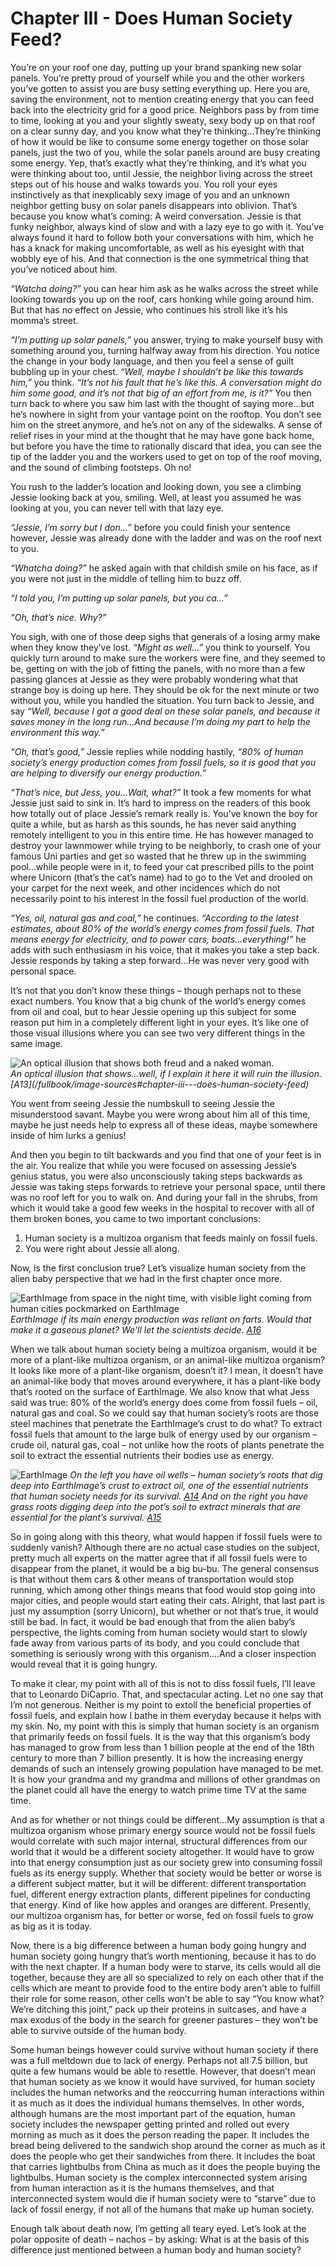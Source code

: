 
# Chapter III - Does Human Society Feed?

You’re on your roof one day, putting up your brand spanking new solar panels. You’re pretty proud of yourself while you and the other workers you’ve gotten to assist you are busy setting everything up. Here you are, saving the environment, not to mention creating energy that you can feed back into the electricity grid for a good price. Neighbors pass by from time to time, looking at you and your slightly sweaty, sexy body up on that roof on a clear sunny day, and you know what they’re thinking…They’re thinking of how it would be like to consume some energy together on those solar panels, just the two of you, while the solar panels around are busy creating some energy. Yep, that’s exactly what they’re thinking, and it’s what you were thinking about too, until Jessie, the neighbor living across the street steps out of his house and walks towards you. You roll your eyes instinctively as that inexplicably sexy image of you and an unknown neighbor getting busy on solar panels disappears into oblivion. That’s because you know what’s coming: A weird conversation. Jessie is that funky neighbor, always kind of slow and with a lazy eye to go with it. You’ve always found it hard to follow both your conversations with him, which he has a knack for making uncomfortable, as well as his eyesight with that wobbly eye of his. And that connection is the one symmetrical thing that you’ve noticed about him.

*“Watcha doing?”* you can hear him ask as he walks across the street while looking towards you up on the roof, cars honking while going around him. But that has no effect on Jessie, who continues his stroll like it’s his momma’s street.

*“I’m putting up solar panels,”* you answer, trying to make yourself busy with something around you, turning halfway away from his direction. You notice the change in your body language, and then you feel a sense of guilt bubbling up in your chest. *“Well, maybe I shouldn’t be like this towards him,”* you think. *“It’s not his fault that he’s like this. A conversation might do him some good, and it’s not that big of an effort from me, is it?”* You then turn back to where you saw him last with the thought of saying more…but he’s nowhere in sight from your vantage point on the rooftop. You don’t see him on the street anymore, and he’s not on any of the sidewalks. A sense of relief rises in your mind at the thought that he may have gone back home, but before you have the time to rationally discard that idea, you can see the tip of the ladder you and the workers used to get on top of the roof moving, and the sound of climbing footsteps. Oh no!

You rush to the ladder’s location and looking down, you see a climbing Jessie looking back at you, smiling. Well, at least you assumed he was looking at you, you can never tell with that lazy eye.

*“Jessie, I’m sorry but I don…”* before you could finish your sentence however, Jessie was already done with the ladder and was on the roof next to you.

*“Whatcha doing?”* he asked again with that childish smile on his face, as if you were not just in the middle of telling him to buzz off.

*“I told you, I’m putting up solar panels, but you ca…”*

*“Oh, that’s nice. Why?”*

You sigh, with one of those deep sighs that generals of a losing army make when they know they’ve lost. *“Might as well…”* you think to yourself. You quickly turn around to make sure the workers were fine, and they seemed to be, getting on with the job of fitting the panels, with no more than a few passing glances at Jessie as they were probably wondering what that strange boy is doing up here. They should be ok for the next minute or two without you, while you handled the situation. You turn back to Jessie, and say *“Well, because I got a good deal on these solar panels, and because it saves money in the long run…And because I’m doing my part to help the environment this way.”*

*“Oh, that’s good,”* Jessie replies while nodding hastily, *“80% of human society’s energy production comes from fossil fuels, so it is good that you are helping to diversify our energy production.”*

*“That’s nice, but Jess, you…Wait, what?”* It took a few moments for what Jessie just said to sink in. It’s hard to impress on the readers of this book how totally out of place Jessie’s remark really is. You’ve known the boy for quite a while, but as harsh as this sounds, he has never said anything remotely intelligent to you in this entire time. He has however managed to destroy your lawnmower while trying to be neighborly, to crash one of your famous Uni parties and get so wasted that he threw up in the swimming pool...while people were in it, to feed your cat prescribed pills to the point where Unicorn (that’s the cat’s name) had to go to the Vet and drooled on your carpet for the next week, and other incidences which do not necessarily point to his interest in the fossil fuel production of the world.

*“Yes, oil, natural gas and coal,”* he continues. *“According to the latest estimates, about 80% of the world’s energy comes from fossil fuels. That means energy for electricity, and to power cars, boats…everything!”* he adds with such enthusiasm in his voice, that it makes you take a step back. Jessie responds by taking a step forward…He was never very good with personal space.

It’s not that you don’t know these things – though perhaps not to these exact numbers. You know that a big chunk of the world’s energy comes from oil and coal, but to hear Jessie opening up this subject for some reason put him in a completely different light in your eyes. It’s like one of those visual illusions where you can see two very different things in the same image.

<div align={"center"}><Image src="/images/understanding-our-whole/chapter-3/freud-optical-illusion.jpg" alt="An optical illusion that shows both freud and a naked woman." width={300} height={300} layout={"fixed"} /></div>
<span style={imgDescStyle}><em>An optical illusion that shows...well, if I explain it here it will ruin the illusion. [A13](/fullbook/image-sources#chapter-iii---does-human-society-feed)</em></span>

You went from seeing Jessie the numbskull to seeing Jessie the misunderstood savant. Maybe you were wrong about him all of this time, maybe he just needs help to express all of these ideas, maybe somewhere inside of him lurks a genius!

And then you begin to tilt backwards and you find that one of your feet is in the air. You realize that while you were focused on assessing Jessie’s genius status, you were also unconsciously taking steps backwards as Jessie was taking steps forwards to retrieve your personal space, until there was no roof left for you to walk on. And during your fall in the shrubs, from which it would take a good few weeks in the hospital to recover with all of them broken bones, you came to two important conclusions:

1. Human society is a multizoa organism that feeds mainly on fossil fuels.
2. You were right about Jessie all along.

Now, is the first conclusion true? Let’s visualize human society from the alien baby perspective that we had in the first chapter once more.

![EarthImage from space in the night time, with visible light coming from human cities pockmarked on EarthImage](../../public/images/understanding-our-whole/chapter-3/planet-of-farts.jpg)
<span style={imgDescStyle}><em>EarthImage if its main energy production was reliant on farts. Would that make it a gaseous planet? We'll let the scientists decide. [A16](/fullbook/image-source#chapter-iii---does-human-society-feed)</em></span>

When we talk about human society being a multizoa organism, would it be more of a plant-like multizoa organism, or an animal-like multizoa organism? It looks like more of a plant-like organism, doesn’t it? I mean, it doesn’t have an animal-like body that moves around everywhere, it has a plant-like body that’s rooted on the surface of EarthImage. We also know that what Jess said was true: 80% of the world’s energy does come from fossil fuels – oil, natural gas and coal. So we could say that human society’s roots are those steel machines that penetrate the EarthImage’s crust to do what? To extract fossil fuels that amount to the large bulk of energy used by our organism – crude oil, natural gas, coal – not unlike how the roots of plants penetrate the soil to extract the essential nutrients their bodies use as energy.

![EarthImage ](../../public/images/understanding-our-whole/chapter-3/oil-wells-and-plant-roots.jpg)
<span style={imgDescStyle}><em>On the left you have oil wells – human society’s roots that dig deep into EarthImage’s crust to extract oil, one of the essential nutrients that human society needs for its survival. [A14](/fullbook/image-sources#chapter-iii---does-human-society-feed) And on the right you have grass roots digging deep into the pot’s soil to extract minerals that are essential for the plant’s survival. [A15](/fullbook/image-sources#chapter-iii---does-human-society-feed)</em></span>

So in going along with this theory, what would happen if fossil fuels were to suddenly vanish? Although there are no actual case studies on the subject, pretty much all experts on the matter agree that if all fossil fuels were to disappear from the planet, it would be a big bu-bu. The general consensus is that without them cars & other means of transportation would stop running, which among other things means that food would stop going into major cities, and people would start eating their cats. Alright, that last part is just my assumption (sorry Unicorn), but whether or not that’s true, it would still be bad. In fact, it would be bad enough that from the alien baby’s perspective, the lights coming from human society would start to slowly fade away from various parts of its body, and you could conclude that something is seriously wrong with this organism….And a closer inspection would reveal that it is going hungry.

To make it clear, my point with all of this is not to diss fossil fuels, I’ll leave that to Leonardo DiCaprio. That, and spectacular acting. Let no one say that I’m not generous. Neither is my point to extoll the beneficial properties of fossil fuels, and explain how I bathe in them everyday because it helps with my skin. No, my point with this is simply that human society is an organism that primarily feeds on fossil fuels. It is the way that this organism’s body has managed to grow from less than 1 billion people at the end of the 18th century to more than 7 billion presently. It is how the increasing energy demands of such an intensely growing population have managed to be met. It is how your grandma and my grandma and millions of other grandmas on the planet could all have the energy to watch prime time TV at the same time.

And as for whether or not things could be different…My assumption is that a multizoa organism whose primary energy source would not be fossil fuels would correlate with such major internal, structural differences from our world that it would be a different society altogether. It would have to grow into that energy consumption just as our society grew into consuming fossil fuels as its energy supply. Whether that society would be better or worse is a different subject matter, but it will be different: different transportation fuel, different energy extraction plants, different pipelines for conducting that energy. Kind of like how apples and oranges are different. Presently, our multizoa organism has, for better or worse, fed on fossil fuels to grow as big as it is today.



Now, there is a big difference between a human body going hungry and human society going hungry that’s worth mentioning, because it has to do with the next chapter. If a human body were to starve, its cells would all die together, because they are all so specialized to rely on each other that if the cells which are meant to provide food to the entire body aren’t able to fulfill their role for some reason, other cells won’t be able to say “You know what? We’re ditching this joint,” pack up their proteins in suitcases, and have a max exodus of the body in the search for greener pastures – they won’t be able to survive outside of the human body.

Some human beings however could survive without human society if there was a full meltdown due to lack of energy. Perhaps not all 7.5 billion, but quite a few humans would be able to resettle. However, that doesn’t mean that human society as we know it would have survived, for human society includes the human networks and the reoccurring human interactions within it as much as it does the individual humans themselves. In other words, although humans are the most important part of the equation, human society includes the newspaper getting printed and rolled out every morning as much as it does the person reading the paper. It includes the bread being delivered to the sandwich shop around the corner as much as it does the people who get their sandwiches from there. It includes the boat that carries lightbulbs from China as much as it does the people buying the lightbulbs. Human society is the complex interconnected system arising from human interaction as it is the humans themselves, and that interconnected system would die if human society were to “starve” due to lack of fossil energy, if not all of the humans that make up human society.

Enough talk about death now, I’m getting all teary eyed. Let’s look at the polar opposite of death – nachos – by asking: What is at the basis of this difference just mentioned between a human body and human society?